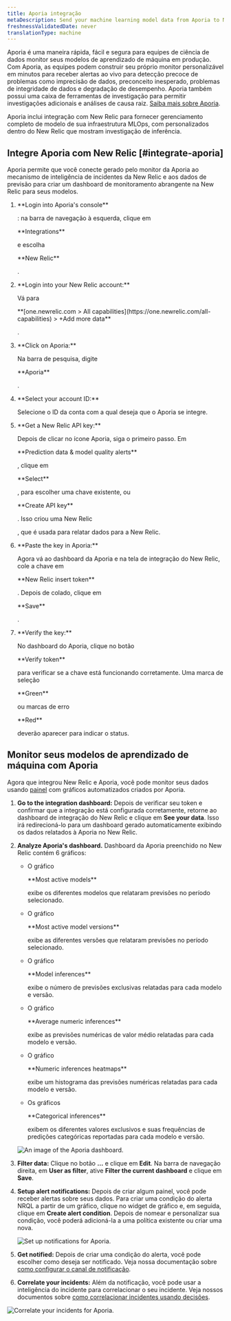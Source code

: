 ```yaml
---
title: Aporia integração
metaDescription: Send your machine learning model data from Aporia to New Relic to understand your model's performance.
freshnessValidatedDate: never
translationType: machine
---
```


Aporia é uma maneira rápida, fácil e segura para equipes de ciência de dados monitor seus modelos de aprendizado de máquina em produção. Com Aporia, as equipes podem construir seu próprio monitor personalizável em minutos para receber alertas ao vivo para detecção precoce de problemas como imprecisão de dados, preconceito inesperado, problemas de integridade de dados e degradação de desempenho. Aporia também possui uma caixa de ferramentas de investigação para permitir investigações adicionais e análises de causa raiz. [Saiba mais sobre Aporia](https://www.aporia.com).

Aporia inclui integração com New Relic para fornecer gerenciamento completo de modelo de sua infraestrutura MLOps, com <InlinePopover type="dashboards"/>personalizados dentro do New Relic que mostram investigação de inferência.

## Integre Aporia com New Relic [#integrate-aporia]

Aporia permite que você conecte <InlinePopover type="alerts"/>gerado pelo monitor da Aporia ao mecanismo de inteligência de incidentes da New Relic e aos dados de previsão para criar um dashboard de monitoramento abrangente na New Relic para seus modelos.

1. <DNT>
     **Login into Aporia's console**
   </DNT>

   : na barra de navegação à esquerda, clique em

   <DNT>
     **Integrations**
   </DNT>

   e escolha

   <DNT>
     **New Relic**
   </DNT>

   .

2. <DNT>
     **Login into your New Relic account:**
   </DNT>

   Vá para

   <DNT>
     **[one.newrelic.com > All capabilities](https://one.newrelic.com/all-capabilities) > +Add more data**
   </DNT>

   .

3. <DNT>
     **Click on Aporia:**
   </DNT>

   Na barra de pesquisa, digite

   <DNT>
     **Aporia**
   </DNT>

   .

4. <DNT>
     **Select your account ID:**
   </DNT>

   Selecione o ID da conta com a qual deseja que o Aporia se integre.

5. <DNT>
     **Get a New Relic API key:**
   </DNT>

   Depois de clicar no ícone Aporia, siga o primeiro passo. Em

   <DNT>
     **Prediction data & model quality alerts**
   </DNT>

   , clique em

   <DNT>
     **Select**
   </DNT>

   , para escolher uma chave existente, ou

   <DNT>
     **Create API key**
   </DNT>

   . Isso criou uma New Relic

   <InlinePopover type="licenseKey"/>

   , que é usada para relatar dados para a New Relic.

6. <DNT>
     **Paste the key in Aporia:**
   </DNT>

   Agora vá ao dashboard da Aporia e na tela de integração do New Relic, cole a chave em

   <DNT>
     **New Relic insert token**
   </DNT>

   . Depois de colado, clique em

   <DNT>
     **Save**
   </DNT>

   .

7. <DNT>
     **Verify the key:**
   </DNT>

   No dashboard do Aporia, clique no botão

   <DNT>
     **Verify token**
   </DNT>

   para verificar se a chave está funcionando corretamente. Uma marca de seleção

   <DNT>
     **Green**
   </DNT>

   ou marcas de erro

   <DNT>
     **Red**
   </DNT>

   deverão aparecer para indicar o status.

<InstallFeedback/>

## Monitor seus modelos de aprendizado de máquina com Aporia

Agora que integrou New Relic e Aporia, você pode monitor seus dados usando [painel](/docs/query-your-data/explore-query-data/dashboards/introduction-dashboards/) com gráficos automatizados criados por Aporia.

1. <DNT>**Go to the integration dashboard:**</DNT> Depois de verificar seu token e confirmar que a integração está configurada corretamente, retorne ao dashboard de integração do New Relic e clique em <DNT>**See your data**</DNT>. Isso irá redirecioná-lo para um dashboard gerado automaticamente exibindo os dados relatados à Aporia no New Relic.

2. <DNT>**Analyze Aporia's dashboard.**</DNT> Dashboard da Aporia preenchido no New Relic contém 6 gráficos:

   * O gráfico

     <DNT>
       **Most active models**
     </DNT>

     exibe os diferentes modelos que relataram previsões no período selecionado.

   * O gráfico

     <DNT>
       **Most active model versions**
     </DNT>

     exibe as diferentes versões que relataram previsões no período selecionado.

   * O gráfico

     <DNT>
       **Model inferences**
     </DNT>

     exibe o número de previsões exclusivas relatadas para cada modelo e versão.

   * O gráfico

     <DNT>
       **Average numeric inferences**
     </DNT>

     exibe as previsões numéricas de valor médio relatadas para cada modelo e versão.

   * O gráfico

     <DNT>
       **Numeric inferences heatmaps**
     </DNT>

     exibe um histograma das previsões numéricas relatadas para cada modelo e versão.

   * Os gráficos

     <DNT>
       **Categorical inferences**
     </DNT>

     exibem os diferentes valores exclusivos e suas frequências de predições categóricas reportadas para cada modelo e versão.

   <img
     title="An image of the Aporia dashboard"
     alt="An image of the Aporia dashboard."
     src="/images/model-performance-monitoring_screenshot-full_aporia-dashboard.webp"
   />

3. <DNT>**Filter data:**</DNT> Clique no botão <DNT>**…**</DNT> e clique em <DNT>**Edit**</DNT>. Na barra de navegação direita, em <DNT>**User as filter**</DNT>, ative <DNT>**Filter the current dashboard**</DNT> e clique em <DNT>**Save**</DNT>.

4. <DNT>**Setup alert notifications:**</DNT> Depois de criar algum painel, você pode receber alertas sobre seus dados. Para criar uma condição do alerta NRQL a partir de um gráfico, clique no widget de gráfico e, em seguida, clique em <DNT>**Create alert condition**</DNT>. Depois de nomear e personalizar sua condição, você poderá adicioná-la a uma política existente ou criar uma nova.

   <img
     title="Set up notifications for Aporia"
     alt="Set up notifications for Aporia."
     src="/images/model-performance-monitoring_screenshot-crop_aporia-create-alert.webp"
   />

5. <DNT>**Get notified:**</DNT> Depois de criar uma condição do alerta, você pode escolher como deseja ser notificado. Veja nossa documentação sobre [como configurar o canal de notificação](/docs/alerts-applied-intelligence/new-relic-alerts/alert-notifications/notification-channels-control-where-send-alerts).

6. <DNT>**Correlate your incidents:**</DNT> Além da notificação, você pode usar a inteligência do incidente para correlacionar o seu incidente. Veja nossos documentos sobre [como correlacionar incidentes usando decisões](/docs/alerts-applied-intelligence/applied-intelligence/incident-intelligence/change-applied-intelligence-correlation-logic-decisions).

<img
  title="Correlate your incidents for Aporia"
  alt="Correlate your incidents for Aporia."
  src="/images/model-performance-monitoring_screenshot-crop_aporia-correlation.webp"
/>
